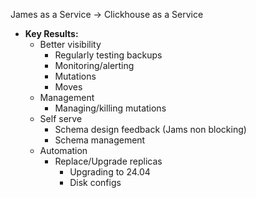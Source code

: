 James as a Service -> Clickhouse as a Service

* **Key Results:**
    * Better visibility
        * Regularly testing backups
        * Monitoring/alerting
        * Mutations
        * Moves
    * Management
        * Managing/killing mutations
    * Self serve
        * Schema design feedback (Jams non blocking)
        * Schema management
    * Automation
        * Replace/Upgrade replicas
            * Upgrading to 24.04
            * Disk configs

